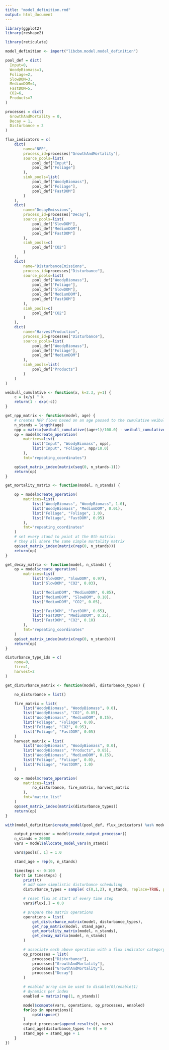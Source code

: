 ```yaml
---
title: "model_definition.rmd"
output: html_document
---
```


``` r
library(ggplot2)
library(reshape2)

library(reticulate)

model_definition <- import("libcbm.model.model_definition")
```

``` r
pool_def = dict(
  Input=0,
  WoodyBiomass=1,
  Foliage=2,
  SlowDOM=3,
  MediumDOM=4,
  FastDOM=5,
  CO2=6,
  Products=7
)
```

``` r
processes = dict(
  GrowthAndMortality = 0,
  Decay = 1,
  Disturbance = 2
)
```

``` r
flux_indicators = c(
    dict(
        name="NPP",
        process_id=processes["GrowthAndMortality"],
        source_pools=list(
            pool_def["Input"],
            pool_def["Foliage"]
        ),
        sink_pools=list(
            pool_def["WoodyBiomass"],
            pool_def["Foliage"],
            pool_def["FastDOM"]
        )
    ),
    dict(
        name="DecayEmissions",
        process_id=processes["Decay"],
        source_pools=list(
            pool_def["SlowDOM"],
            pool_def["MediumDOM"],
            pool_def["FastDOM"]
        ),
        sink_pools=c(
            pool_def["CO2"]
        )
    ),
    dict(
        name="DisturbanceEmissions",
        process_id=processes["Disturbance"],
        source_pools=list(
            pool_def["WoodyBiomass"],
            pool_def["Foliage"],
            pool_def["SlowDOM"],
            pool_def["MediumDOM"],
            pool_def["FastDOM"]
        ),
        sink_pools=c(
            pool_def["CO2"]
        )
    ),
    dict(
        name="HarvestProduction",
        process_id=processes["Disturbance"],
        source_pools=list(
            pool_def["WoodyBiomass"],
            pool_def["Foliage"],
            pool_def["MediumDOM"]
        ),
        sink_pools=list(
            pool_def["Products"]
        )
    )
)
```

``` r
weibull_cumulative <- function(x, k=2.3, y=1) {
    c = (x/y) ^ k
    return(1 - exp(-c))
}

get_npp_matrix <- function(model, age) {
    # creates NPP flows based on an age passed to the cumulative weibull distribution
    n_stands = length(age)
    npp = matrix(weibull_cumulative((age+1)/100.0) - weibull_cumulative(age/100.0))
    op = model$create_operation(
        matrices=list(
            list("Input", "WoodyBiomass", npp),
            list("Input", "Foliage", npp/10.0)
        ),
        fmt="repeating_coordinates")

    op$set_matrix_index(matrix(seq(0, n_stands-1)))
    return(op)
}
```

``` r

get_mortality_matrix <- function(model, n_stands) {

    op = model$create_operation(
        matrices=list(
            list("WoodyBiomass", "WoodyBiomass", 1.0),
            list("WoodyBiomass", "MediumDOM", 0.01),
            list("Foliage", "Foliage", 1.0),
            list("Foliage", "FastDOM", 0.95)
        ),
        fmt="repeating_coordinates"
    )
    # set every stand to point at the 0th matrix:
    # they all share the same simple mortality matrix
    op$set_matrix_index(matrix(rep(0, n_stands)))
    return(op)
}
```

``` r
get_decay_matrix <- function(model, n_stands) {
    op = model$create_operation(
        matrices=list(
            list("SlowDOM", "SlowDOM", 0.97),
            list("SlowDOM", "CO2", 0.03),

            list("MediumDOM", "MediumDOM", 0.85),
            list("MediumDOM", "SlowDOM", 0.10),
            list("MediumDOM", "CO2", 0.05),

            list("FastDOM", "FastDOM", 0.65),
            list("FastDOM", "MediumDOM", 0.25),
            list("FastDOM", "CO2", 0.10)
        ),
        fmt="repeating_coordinates"
    )
    op$set_matrix_index(matrix(rep(0, n_stands)))
    return(op)
}
```

``` r
disturbance_type_ids = c(
    none=0,
    fire=1,
    harvest=2
)

get_disturbance_matrix <- function(model, disturbance_types) {

    no_disturbance = list()

    fire_matrix = list(
        list("WoodyBiomass", "WoodyBiomass", 0.0),
        list("WoodyBiomass", "CO2", 0.85),
        list("WoodyBiomass", "MediumDOM", 0.15),
        list("Foliage", "Foliage", 0.0),
        list("Foliage", "CO2", 0.95),
        list("Foliage", "FastDOM", 0.05)
    )
    harvest_matrix = list(
        list("WoodyBiomass", "WoodyBiomass", 0.0),
        list("WoodyBiomass", "Products", 0.85),
        list("WoodyBiomass", "MediumDOM", 0.15),
        list("Foliage", "Foliage", 0.0),
        list("Foliage", "FastDOM", 1.0)
    )

    op = model$create_operation(
        matrices=list(
            no_disturbance, fire_matrix, harvest_matrix
        ),
        fmt="matrix_list"
    )
    op$set_matrix_index(matrix(disturbance_types))
    return(op)
}

```

``` r
with(model_definition$create_model(pool_def, flux_indicators) %as% model, {

    output_processor = model$create_output_processor()
    n_stands = 20000
    vars = model$allocate_model_vars(n_stands)

    vars$pools[, 1] = 1.0

    stand_age = rep(0, n_stands)

    timesteps <- 0:100
    for(t in timesteps) {
        print(t)
        # add some simplistic disturbance scheduling
        disturbance_types = sample( c(0,1,2), n_stands, replace=TRUE, prob=c(0.995, 0.003, 0.002) )

        # reset flux at start of every time step
        vars$flux[,] = 0.0

        # prepare the matrix operations
        operations = list(
            get_disturbance_matrix(model, disturbance_types),
            get_npp_matrix(model, stand_age),
            get_mortality_matrix(model, n_stands),
            get_decay_matrix(model, n_stands)
        )

        # associate each above operation with a flux indicator category
        op_processes = list(
            processes["Disturbance"],
            processes["GrowthAndMortality"],
            processes["GrowthAndMortality"],
            processes["Decay"]
        )

        # enabled array can be used to disable(0)/enable(1)
        # dynamics per index
        enabled = matrix(rep(1, n_stands))

        model$compute(vars, operations, op_processes, enabled)
        for(op in operations){
            op$dispose()
        }
        output_processor$append_results(t, vars)
        stand_age[disturbance_types != 0] = 0
        stand_age = stand_age + 1
    }
})
```
